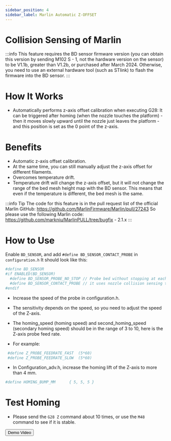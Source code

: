 ```yaml
---
sidebar_position: 4
sidebar_label: Marlin Automatic Z-OFFSET
---
```


# Collision Sensing of Marlin

:::info
This feature requires the BD sensor firmware version (you can obtain this version by sending M102 S - 1, not the hardware version on the sensor)
to be V1.1b, greater than V1.2b, or purchased after March 2024. Otherwise, you need to use an external hardware tool (such as STlink) to flash the firmware into the BD sensor.
:::

# How It Works

* Automatically performs z-axis offset calibration when executing G28: It can be triggered after homing (when the nozzle touches the platform) - then it moves slowly upward until the nozzle just leaves the platform - and this position is set as the 0 point of the z-axis.

# Benefits

* Automatic z-axis offset calibration.
* At the same time, you can still manually adjust the z-axis offset for different filaments.
* Overcomes temperature drift.
* Temperature drift will change the z-axis offset, but it will not change the range of the bed mesh height map with the BD sensor. This means that even if the temperature is different, the bed mesh is the same.

:::info Tip
The code for this feature is in the pull request list of the official Marlin GitHub: https://github.com/MarlinFirmware/Marlin/pull/27243
So please use the following Marlin code: https://github.com/markniu/MarlinPULL/tree/bugfix - 2.1.x
:::

# How to Use

Enable `BD_SENSOR`, and add `#define BD_SENSOR_CONTACT_PROBE` in `configuration.h`
It should look like this:

``` bash
#define BD_SENSOR
#if ENABLED(BD_SENSOR)
  #define BD_SENSOR_PROBE_NO_STOP // Probe bed without stopping at each probe point`
  #define BD_SENSOR_CONTACT_PROBE // it uses nozzle collision sensing to probe while homing`
#endif
```
* Increase the speed of the probe in configuration.h.

* The sensitivity depends on the speed, so you need to adjust the speed of the Z-axis.
* The homing_speed (homing speed) and second_homing_speed (secondary homing speed) should be in the range of 3 to 10, here is the Z-axis probe feed rate.
* For example:
``` bash
 #define Z_PROBE_FEEDRATE_FAST  (5*60)
 #define Z_PROBE_FEEDRATE_SLOW  (5*60)
```
* In Configuration_adv.h, increase the homing lift of the Z-axis to more than 4 mm.
``` bash
#define HOMING_BUMP_MM      { 5, 5, 5 } 
```
# Test Homing

* Please send the `G28 Z` command about 10 times, or use the `M48` command to see if it is stable.

<Button variant="contained" disableElevation href="https://www.youtube.com/watch?v=DzmGyJNS9bY">Demo Video</Button> 